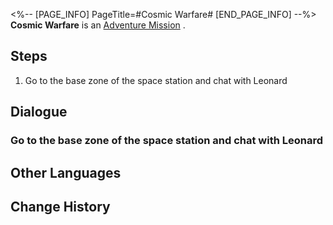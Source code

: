 <%-- [PAGE_INFO]
PageTitle=#Cosmic Warfare#
[END_PAGE_INFO] --%>
{{Stub|Dialogue, characters, and location(s)}}
{{Mission Infobox
|id            = 8000105
|title         = 
|image         = Mission Cosmic Warfare.png
|type          = Adventure
|event_name    = 
|chapter       = 
|requirements  = [[Adventure Mission]] ''[[Cosmic Warfare]]'' completed
|summary       = <!--official mission summary from Fate's Atlas-->
|characters    = <!--characters that appear in this mission-->
|startLocation = <!--location as it intially appears on the mission screen-->
|world         = <!--i.e. Penacony-->
|area          = <!--i.e. A Child's Dream-->
|prev          = 
|next          = 
|exp           = 
|credits       = 
|stellarJade   = 
|other         = 
}}
'''Cosmic Warfare''' is an [[Adventure Mission]]<!--in [world]-->.

==Steps==
# Go to the base zone of the space station and chat with Leonard

<!--
==Gameplay Notes==

--><!--
==Trial Character==

-->
==Dialogue==
{{Stub Dialogue}}
===Go to the base zone of the space station and chat with Leonard===
{{Mission Description|type=adventure|location=<!--to be added-->|The Cosmic Warfare crisis has come to a stop for now. Visit the monitoring room to see Leonard.<br />Hopefully things have subsided for real...}}
{{Dialogue Start}}
:{{tx}}
{{Dialogue End}}

==Other Languages==
{{Other Languages
|en   = Cosmic Warfare
|zhs  = 太空大战争
|zht  = 太空大戰爭
|ja   = 宇宙大戦争
|ko   = 우주 대전쟁
|es   = Contienda cósmica
|fr   = Guerre cosmique
|ru   = Космическая война
|th   = สงครามอวกาศ
|vi   = Chiến Tranh Vũ Trụ
|de   = Kosmische Kriegsführung
|id   = Perang Luar Angkasa
|pt   = Guerra Cósmica
}}

==Change History==
{{Change History|1.0}}
